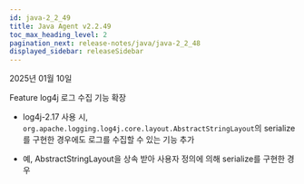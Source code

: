 ```yaml
---
id: java-2_2_49
title: Java Agent v2.2.49
toc_max_heading_level: 2
pagination_next: release-notes/java/java-2_2_48
displayed_sidebar: releaseSidebar
---
```


2025년 01월 10일

<Status priority='1'>Feature</Status> log4j 로그 수집 기능 확장

- log4j-2.17 사용 시, `org.apache.logging.log4j.core.layout.AbstractStringLayout`의 serialize를 구현한 경우에도 로그를 수집할 수 있는 기능 추가

- 예, AbstractStringLayout을 상속 받아 사용자 정의에 의해 serialize를 구현한 경우


<DownloadJava ver="2.2.49" />
